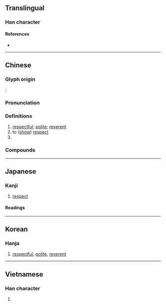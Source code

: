 {{character info}}
==Translingual==

===Han character===
{{Han char|rn=61|rad=心|as=06|sn=10|four=44338|canj=TCP|ids=⿱共㣺}}

====References====
* {{Han ref|kx=0385.150|dkj=10596|dj=0717.050|hdz=42299.090|uh=606D|ud=24685|bh=AEA5|bd=44709}}

----

==Chinese==
{{zh-forms|alt=𢙄,龔,龏,供}}

===Glyph origin===
{{Han etym}}
''{{w|Shuowen}}'': {{Han compound|共|心|ls=psc|c1=p|c2=s|t1=heart}}

===Pronunciation===
{{zh-pron
|m=gōng
|m-s=
|dg=гун1
|c=gung1
|c-t=guung1
|g=gung1
|h=pfs=kiûng;gd=giung1
|j=gung1
|mb=gé̤ng
|md=gṳ̆ng
|mn=kiong
|mn-t=giong1
|w=1kon
|x=
|mc=y
|oc=y
|cat=a,v
}}

===Definitions===
{{zh-hanzi}}

# [[respectful]]; [[polite]]; [[reverent]]
# to ([[show]]) [[respect]]
# {{surname|zh}}

===Compounds===
{{zh-der|恭喜|恭喜發財|恭士|出大恭|恭人|出虛恭|出小恭|恭迎|恭楷|兄友弟恭|恭儉靜一|不恭|恭本|恭維話|恭敬|恭行天罰|恭候|恭順|恭逢其盛|恭賀新禧|恭賀|恭謹謙和|恭謹|恭肅嚴整|恭聽|恭桶|恭本正傳|恭恭敬敬|恭己|恭儉|卻之不恭|恭維|恭職|出恭|後恭前倨|前倨後恭|恭送|恭己待人|大恭|打恭作揖|畢恭畢敬|打恭|玩世不恭|洗耳恭聽|桀驁不恭|足恭|虛恭實怨|臭恭維|象恭|謙恭|謙恭厚道|肅恭|謙恭下士|顛越不恭|耿恭拜井|恭讀}}

----

==Japanese==

===Kanji===
{{ja-kanji|grade=c|rs=心06}}

# [[respect]]

====Readings====
{{ja-readings
|goon=く
|kanon=きょう
|kun=うやうや-し.い
|nanori=きよ, たかし, やす, やすし, ゆき, よし
}}

----

==Korean==

===Hanja===
{{ko-hanja|hangeul=공|eumhun=|rv=gong|mr=kong|y=kong}}

# [[respectful]], [[polite]], [[reverent]]

----

==Vietnamese==

===Han character===
{{vi-readings|reading=cung|rs=心06}}

# {{rfdef|vi|sort=心06}}